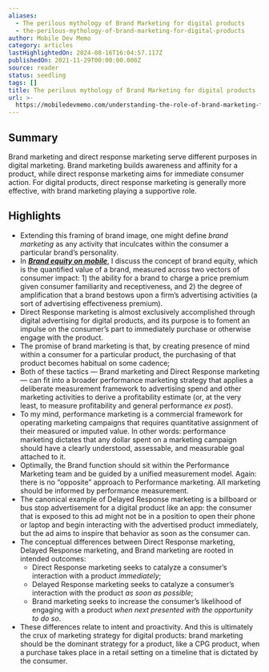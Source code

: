 ```yaml
---
aliases:
  - The perilous mythology of Brand Marketing for digital products
  - the-perilous-mythology-of-brand-marketing-for-digital-products
author: Mobile Dev Memo
category: articles
lastHighlightedOn: 2024-08-16T16:04:57.117Z
publishedOn: 2021-11-29T00:00:00.000Z
source: reader
status: seedling
tags: []
title: The perilous mythology of Brand Marketing for digital products
url: >-
  https://mobiledevmemo.com/understanding-the-role-of-brand-marketing-for-digital-products/
---
```

## Summary

Brand marketing and direct response marketing serve different purposes in digital marketing. Brand marketing builds awareness and affinity for a product, while direct response marketing aims for immediate consumer action. For digital products, direct response marketing is generally more effective, with brand marketing playing a supportive role.

## Highlights

- Extending this framing of brand image, one might define _brand marketing_ as any activity that inculcates within the consumer a particular brand’s personality.
- In _**[Brand equity on mobile](https://mobiledevmemo.com/brand-equity-on-mobile/)**_, I discuss the concept of brand equity, which is the quantified value of a brand, measured across two vectors of consumer impact: 1) the ability for a brand to charge a price premium given consumer familiarity and receptiveness, and 2) the degree of amplification that a brand bestows upon a firm’s advertising activities (a sort of advertising effectiveness premium).
- Direct Response marketing is almost exclusively accomplished through digital advertising for digital products, and its purpose is to foment an impulse on the consumer’s part to immediately purchase or otherwise engage with the product.
- The promise of brand marketing is that, by creating presence of mind within a consumer for a particular product, the purchasing of that product becomes habitual on some cadence;
- Both of these tactics — Brand marketing and Direct Response marketing — can fit into a broader performance marketing strategy that applies a deliberate measurement framework to advertising spend and other marketing activities to derive a profitability estimate (or, at the very least, to measure profitability and general performance _ex post_).
- To my mind, performance marketing is a commercial framework for operating marketing campaigns that requires quantitative assignment of their measured or imputed value. In other words: performance marketing dictates that any dollar spent on a marketing campaign should have a clearly understood, assessable, and measurable goal attached to it.
- Optimally, the Brand function should sit within the Performance Marketing team and be guided by a unified measurement model. Again: there is no “opposite” approach to Performance marketing. All marketing should be informed by performance measurement.
- The canonical example of Delayed Response marketing is a billboard or bus stop advertisement for a digital product like an app: the consumer that is exposed to this ad might not be in a position to open their phone or laptop and begin interacting with the advertised product immediately, but the ad aims to inspire that behavior as soon as the consumer can.
- The conceptual differences between Direct Response marketing, Delayed Response marketing, and Brand marketing are rooted in intended outcomes:
  - Direct Response marketing seeks to catalyze a consumer’s interaction with a product _immediately_;
  - Delayed Response marketing seeks to catalyze a consumer’s interaction with the product _as soon as possible_;
  - Brand marketing seeks to increase the consumer’s likelihood of engaging with a product _when next presented with the opportunity to do so_.
- These differences relate to intent and proactivity. And this is ultimately the crux of marketing strategy for digital products: brand marketing should be the dominant strategy for a product, like a CPG product, when a purchase takes place in a retail setting on a timeline that is dictated by the consumer.
